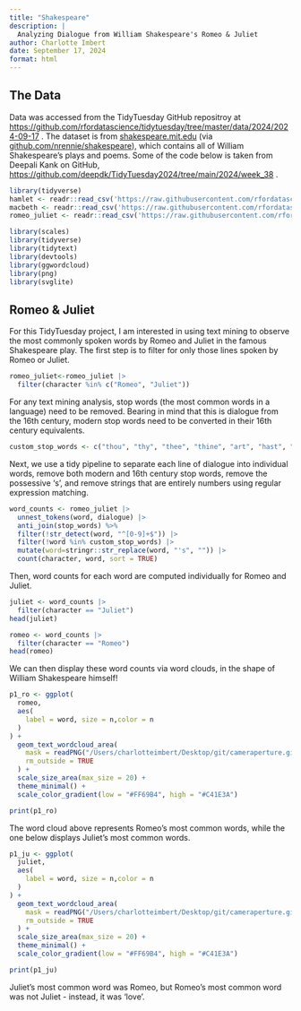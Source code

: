 ```yaml
---
title: "Shakespeare"
description: |
  Analyzing Dialogue from William Shakespeare's Romeo & Juliet
author: Charlotte Imbert
date: September 17, 2024
format: html
---
```


## The Data

Data was accessed from the TidyTuesday GitHub repositroy at <https://github.com/rfordatascience/tidytuesday/tree/master/data/2024/2024-09-17> . The dataset is from [shakespeare.mit.edu](#0) (via [github.com/nrennie/shakespeare](#0)), which contains all of William Shakespeare's plays and poems. Some of the code below is taken from Deepali Kank on GitHub, <https://github.com/deepdk/TidyTuesday2024/tree/main/2024/week_38> .

```r
library(tidyverse)
hamlet <- readr::read_csv('https://raw.githubusercontent.com/rfordatascience/tidytuesday/master/data/2024/2024-09-17/hamlet.csv')
macbeth <- readr::read_csv('https://raw.githubusercontent.com/rfordatascience/tidytuesday/master/data/2024/2024-09-17/macbeth.csv')
romeo_juliet <- readr::read_csv('https://raw.githubusercontent.com/rfordatascience/tidytuesday/master/data/2024/2024-09-17/romeo_juliet.csv')
```

```r
library(scales)
library(tidyverse)
library(tidytext)
library(devtools)
library(ggwordcloud)
library(png)
library(svglite)
```

## Romeo & Juliet

For this TidyTuesday project, I am interested in using text mining to observe the most commonly spoken words by Romeo and Juliet in the famous Shakespeare play. The first step is to filter for only those lines spoken by Romeo or Juliet.

```r
romeo_juliet<-romeo_juliet |>
  filter(character %in% c("Romeo", "Juliet"))
```

For any text mining analysis, stop words (the most common words in a language) need to be removed. Bearing in mind that this is dialogue from the 16th century, modern stop words need to be converted in their 16th century equivalents.

```r
custom_stop_words <- c("thou", "thy", "thee", "thine", "art", "hast", "doth", "dost", "ere", "o","hath")
```

Next, we use a tidy pipeline to separate each line of dialogue into individual words, remove both modern and 16th century stop words, remove the possessive 's', and remove strings that are entirely numbers using regular expression matching.

```r
word_counts <- romeo_juliet |>
  unnest_tokens(word, dialogue) |>
  anti_join(stop_words) %>%
  filter(!str_detect(word, "^[0-9]+$")) |>
  filter(!word %in% custom_stop_words) |>
  mutate(word=stringr::str_replace(word, "'s", "")) |>
  count(character, word, sort = TRUE)
```

Then, word counts for each word are computed individually for Romeo and Juliet.

```r
juliet <- word_counts |> 
  filter(character == "Juliet")
head(juliet)
```

```r
romeo <- word_counts |> 
  filter(character == "Romeo")
head(romeo)
```

We can then display these word counts via word clouds, in the shape of William Shakespeare himself!

```r
p1_ro <- ggplot(
  romeo,
  aes(
    label = word, size = n,color = n
  )
) +
  geom_text_wordcloud_area(
    mask = readPNG("/Users/charlotteimbert/Desktop/git/cameraperture.github.io/AlphaShakespeare.png"),
    rm_outside = TRUE
  ) +
  scale_size_area(max_size = 20) +
  theme_minimal() +
  scale_color_gradient(low = "#FF69B4", high = "#C41E3A")

print(p1_ro)
```

The word cloud above represents Romeo's most common words, while the one below displays Juliet's most common words.

```r
p1_ju <- ggplot(
  juliet,
  aes(
    label = word, size = n,color = n
  )
) +
  geom_text_wordcloud_area(
    mask = readPNG("/Users/charlotteimbert/Desktop/git/cameraperture.github.io/AlphaShakespeare.png"),
    rm_outside = TRUE
  ) +
  scale_size_area(max_size = 20) +
  theme_minimal() +
  scale_color_gradient(low = "#FF69B4", high = "#C41E3A")

print(p1_ju)
```

Juliet's most common word was Romeo, but Romeo's most common word was not Juliet - instead, it was 'love'.
